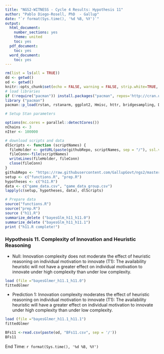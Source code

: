---
title: "NGS2-WITNESS - Cycle 4 Results: Hypothesis 11"
author: "Pablo Diego-Rosell, PhD  - Gallup"
date: "`r format(Sys.time(), '%d %B, %Y')`"
output:
  html_document:
    number_sections: yes
    theme: united
    toc: yes
  pdf_document:
    toc: yes
  word_document:
    toc: yes
---

```{r setup, include=FALSE}
rm(list = ls(all = TRUE))
dd <- getwd()
od <- getwd()
knitr::opts_chunk$set(echo = FALSE, warning = FALSE, strip.white=TRUE, tidy=TRUE)
# load libraries
if (!require("pacman")) install.packages("pacman", repos='http://cran.us.r-project.org')
library ("pacman")
pacman::p_load(rstan, rstanarm, ggplot2, Hmisc, httr, bridgesampling, DT, dplyr, bayesplot, knitr, lme4, RCurl, formatR, caret, pROC, formatR, foreach, doParallel, forcats, tidyr, car)

# Setup Stan parameters

options(mc.cores = parallel::detectCores())
nChains <- 3
nIter <- 100000

# download scripts and data
dlScripts <- function (scriptNames) {
  fileHolder <- getURL(paste(githubRepo, scriptNames, sep = "/"), ssl.verifypeer = FALSE)
  fileConn<-file(scriptNames)
  writeLines(fileHolder, fileConn)
  close(fileConn)
}
githubRepo <- "https://raw.githubusercontent.com/GallupGovt/ngs2/master/cycle3/Boomtown/Analysis"
setup <- c("functions.R", "prep.R")
hypotheses <- c("h11.R")
data <- c("game_data.csv", "game_data_group.csv")
lapply(c(setup, hypotheses, data), dlScripts)

# Prepare data
source("functions.R")
source("prep.R")
source ("h11.R")
summarize_delete ("bayesGlm_h11_h11.0")
summarize_delete ("bayesGlm_h11_h11.1")
print ("h11.R complete!")
```
### Hypothesis 11. Complexity of Innovation and Heuristic Reasoning

- Null: Innovation complexity does not moderate the effect of heuristic reasoning on individual motivation to innovate (T1): The availability heuristic will not have a greater effect on individual motivation to innovate under high complexity than under low complexity.

```{r h11null}
load (file ="bayesGlmer_h11.1_h11.0")
fittedGlmer
```
- Prediction 1: Innovation complexity moderates the effect of heuristic reasoning on individual motivation to innovate (T1): The availability heuristic will have a greater effect on individual motivation to innovate under high complexity than under low complexity.

```{r }
load (file ="bayesGlmer_h11.1_h11.1")
fittedGlmer
```

```{r h11BFs}
BFs11 <-read.csv(paste(od, "BFs11.csv", sep = '/'))                      
BFs11
```

End Time: `r format(Sys.time(), '%d %B, %Y')`

<br />
<br />
<br />